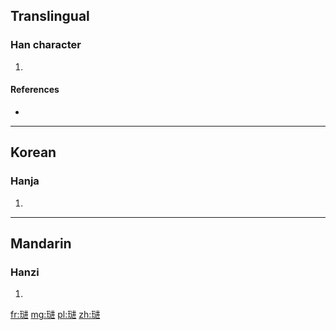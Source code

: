 {{also|璡}}
==Translingual==

===Han character===
{{Han char|rn=96|rad=玉|as=07|sn=11|four=|canj=一土卜廿廿 (MGYTT)}}

# {{defn|Han|sort=玉07}}

====References====
* {{Han ref|kx=0736.081|hdz=21114.130|uh=740E|ud=29710}}

----

==Korean==

===Hanja===
{{ko-hanja|hangeul=진|eumhun=|rv=jin|mr=chin|y=cin}}

# {{defn|lang=ko|sort=玉07}}

----

==Mandarin==

===Hanzi===
{{cmn-hanzi|pin=[[jīn]] ([[jin1]]), [[jìn]] ([[jin4]])|wg=chin<sup>1</sup>, chin<sup>4</sup>}}

# {{defn|lang=cmn|sort=玉07}}

[[fr:琎]]
[[mg:琎]]
[[pl:琎]]
[[zh:琎]]